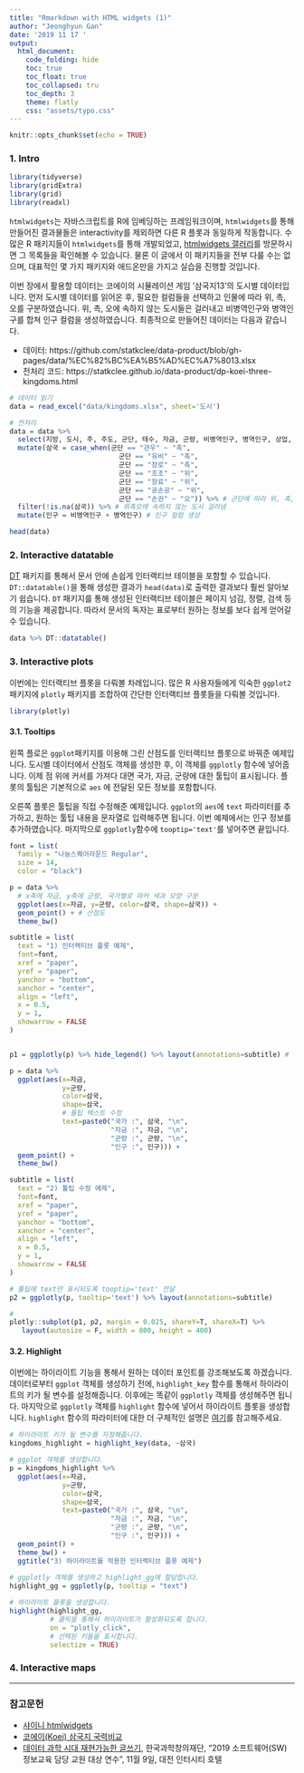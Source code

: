 ```yaml
---
title: "Rmarkdown with HTML widgets (1)"
author: "Jeonghyun Gan"
date: '2019 11 17 '
output: 
  html_document:
    code_folding: hide
    toc: true
    toc_float: true
    toc_collapsed: tru
    toc_depth: 3
    theme: flatly
    css: "assets/typo.css"
---
```


```r
knitr::opts_chunk$set(echo = TRUE)
```

### 1. Intro

```r
library(tidyverse)
library(gridExtra)
library(grid)
library(readxl)
```

`htmlwidgets`는 자바스크립트를 R에 임베딩하는 프레임워크이며, `htmlwidgets`를 통해 만들어진 결과물들은 interactivity를 제외하면 다른 R 플롯과 동일하게 작동합니다. 수많은 R 패키지들이 `htmlwidgets`를 통해 개발되었고, [htmlwidgets 갤러리](http://gallery.htmlwidgets.org/)를 방문하시면 그 목록들을 확인해볼 수 있습니다. 물론 이 글에서 이 패키지들을 전부 다룰 수는 없으며, 대표적인 몇 가지 패키지와 애드온만을 가지고 실습을 진행할 것입니다.

이번 장에서 활용할 데이터는 코에이의 시뮬레이션 게임 '삼국지13'의 도시별 데이터입니다. 먼저 도시별 데이터를 읽어온 후, 필요한 컬럼들을 선택하고 인물에 따라 위, 촉, 오를 구분하였습니다. 위, 촉, 오에 속하지 않는 도시들은 걸러내고 비병역인구와 병역인구를 합쳐 인구 컬럼을 생성하였습니다. 최종적으로 만들어진 데이터는 다음과 같습니다.

- 데이터: https://github.com/statkclee/data-product/blob/gh-pages/data/%EC%82%BC%EA%B5%AD%EC%A7%8013.xlsx
- 전처리 코드: https://statkclee.github.io/data-product/dp-koei-three-kingdoms.html

```r
# 데이터 읽기
data = read_excel("data/kingdoms.xlsx", sheet='도시')

# 전처리
data = data %>%
  select(지방, 도시, 주, 주도, 군단, 태수, 자금, 군량, 비병역인구, 병역인구, 상업, 농업, 문화) %>% # 필요한 컬럼 선택
  mutate(삼국 = case_when(군단 == "관우" ~ "촉",
                           군단 == "유비" ~ "촉",
                           군단 == "장로" ~ "촉",
                           군단 == "조조" ~ "위",
                           군단 == "장료" ~ "위",
                           군단 == "공손공" ~ "위",
                           군단 == "손권" ~ "오")) %>% # 군단에 따라 위, 촉, 오로 구분
  filter(!is.na(삼국)) %>% # 위촉오에 속하지 않는 도시 걸러냄
  mutate(인구 = 비병역인구 + 병역인구) # 인구 컬럼 생성

head(data)
```

### 2. Interactive datatable

[DT](https://rstudio.github.io/DT/) 패키지를 통해서 문서 안에 손쉽게 인터랙티브 테이블을 포함할 수 있습니다. `DT::datatable()`을 통해 생성한 결과가 `head(data)`로 출력한 결과보다 훨씬 알아보기 쉽습니다. `DT` 패키지를 통해 생성된 인터랙티브 테이블은 페이지 넘김, 정렬, 검색 등의 기능을 제공합니다. 따라서 문서의 독자는 표로부터 원하는 정보를 보다 쉽게 얻어갈 수 있습니다.

```r
data %>% DT::datatable()
```

### 3. Interactive plots

이번에는 인터랙티브 플롯을 다뤄볼 차례입니다.  많은 R 사용자들에게 익숙한 `ggplot2` 패키지에 `plotly` 패키지를 조합하여 간단한 인터랙티브 플롯들을 다뤄볼 것입니다.

```r
library(plotly)
```

#### 3.1. Tooltips


왼쪽 플로은 `ggplot`패키지를 이용해 그린 산점도를 인터랙티브 플롯으로 바꿔준 예제입니다. 도시별 데이터에서 산점도 객체를 생성한 후, 이 객체를 `ggplotly` 함수에 넣어줍니다. 이제 점 위에 커서를 가져다 대면 국가, 자금, 군량에 대한 툴팁이 표시됩니다. 플롯의 툴팁은 기본적으로 `aes` 에 전달된 모든 정보를 포함합니다. 

오른쪽 플롯은 툴팁을 직접 수정해준 예제입니다. `ggplot`의 `aes`에 `text` 파라미터를 추가하고, 원하는 툴팁 내용을 문자열로 입력해주면 됩니다. 이번 예제에서는 인구 정보를 추가하였습니다. 마지막으로 `ggplotly`함수에 `tooptip='text'`를 넣어주면 끝입니다.

```r
font = list(
  family = "나눔스퀘어라운드 Regular",
  size = 14,
  color = "black")

p = data %>%
  # x축에 자금, y축에 군량, 국가별로 마커 색과 모양 구분
  ggplot(aes(x=자금, y=군량, color=삼국, shape=삼국)) + 
  geom_point() + # 산점도
  theme_bw()

subtitle = list(
  text = "1) 인터랙티브 플롯 예제",
  font=font,
  xref = "paper",
  yref = "paper",
  yanchor = "bottom",
  xanchor = "center",
  align = "left",
  x = 0.5,
  y = 1,
  showarrow = FALSE
)


p1 = ggplotly(p) %>% hide_legend() %>% layout(annotations=subtitle) # 인터랙티브 플롯으로

p = data %>%
  ggplot(aes(x=자금,
             y=군량,
             color=삼국,
             shape=삼국,
             # 툴팁 텍스트 수정
             text=paste0("국가 :", 삼국, "\n",
                         "자금 :", 자금, "\n",
                         "군량 :", 군량, "\n",
                         "인구 :", 인구))) +
  geom_point() +
  theme_bw() 

subtitle = list(
  text = "2) 툴팁 수정 예제",
  font=font,
  xref = "paper",
  yref = "paper",
  yanchor = "bottom",
  xanchor = "center",
  align = "left",
  x = 0.5,
  y = 1,
  showarrow = FALSE
)

# 툴팁에 text만 표시되도록 tooptip='text' 전달
p2 = ggplotly(p, tooltip='text') %>% layout(annotations=subtitle)

#
plotly::subplot(p1, p2, margin = 0.025, shareY=T, shareX=T) %>%
   layout(autosize = F, width = 800, height = 400)
```

#### 3.2. Highlight

이번에는 하이라이트 기능을 통해서 원하는 데이터 포인트를 강조해보도록 하겠습니다. 데이터로부터 `ggplot` 객체를 생성하기 전에, `highlight_key` 함수를 통해서 하이라이트의 키가 될 변수를 설정해줍니다. 이후에는 똑같이 `ggplotly` 객체를 생성해주면 됩니다. 마지막으로 `ggplotly` 객체를 `highlight` 함수에 넣어서 하이라이트 플롯을 생성합니다. `highlight` 함수의 파라미터에 대한 더 구체적인 설명은 [여기](https://www.rdocumentation.org/packages/plotly/versions/4.9.0/topics/highlight)를 참고해주세요.


```r
# 하이라이트 키가 될 변수를 지정해줍니다.
kingdoms_highlight = highlight_key(data, ~삼국)

# ggplot 객체를 생성합니다.
p = kingdoms_highlight %>% 
  ggplot(aes(x=자금,
             y=군량, 
             color=삼국,
             shape=삼국,
             text=paste0("국가 :", 삼국, "\n",
                         "자금 :", 자금, "\n",
                         "군량 :", 군량, "\n",
                         "인구 :", 인구))) +
  geom_point() +
  theme_bw() +
  ggtitle("3) 하이라이트를 적용한 인터랙티브 플롯 예제")
 
# ggplotly 객체를 생성하고 highlight_gg에 할당합니다.
highlight_gg = ggplotly(p, tooltip = "text")

# 하이라이트 플롯을 생성합니다.
highlight(highlight_gg,
          # 클릭을 통해서 하이라이트가 활성화되도록 합니다.
          on = "plotly_click",
          # 선택된 키들을 표시합니다.
          selectize = TRUE)
```


### 4. Interactive maps



---


### 참고문헌

- [샤이니 htmlwidgets](https://shiny.rstudio.com/articles/htmlwidgets.html)
- [코에이(Koei) 삼국지 국력비교](https://statkclee.github.io/data-product/dp-koei-three-kingdoms.html)
- [데이터 과학 시대 재현가능한 글쓰기](https://statkclee.github.io/ds-authoring/ds-kofac-writing.html#/), 한국과학창의재단, "2019 소프트웨어(SW) 정보교육 담당 교원 대상 연수", 11월 9일, 대전 인터시티 호텔